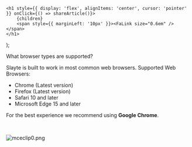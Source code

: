 

    <h1 style={{ display: 'flex', alignItems: 'center', cursor: 'pointer' }} onClick={() => shareArticle()}>
        {children} 
        <span style={{ marginLeft: '10px' }}><FaLink size="0.6em" /></span>
    </h1>
);

<ToastContainer />

<ClickableTitle>What browser types are supported?</ClickableTitle>




Slayte is built to work in most common web browsers. Supported Web Browsers:


* Chrome (Latest version)
* Firefox (Latest version)
* Safari 10 and later
* Microsoft Edge 15 and later


For the best experience we recommend using **Google Chrome**.


 


![mceclip0.png](../../../resources/article-images/4412455068307-What-browser-types-are-supported_1.png)




